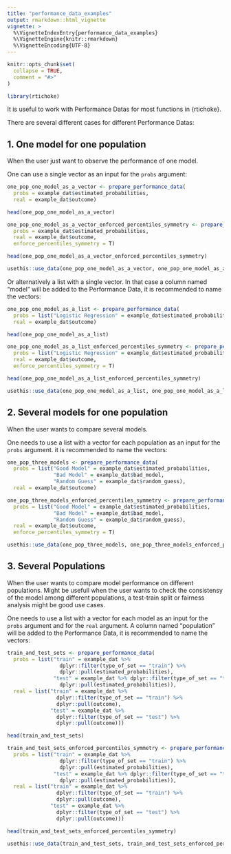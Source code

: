```yaml
---
title: "performance_data_examples"
output: rmarkdown::html_vignette
vignette: >
  %\VignetteIndexEntry{performance_data_examples}
  %\VignetteEngine{knitr::rmarkdown}
  %\VignetteEncoding{UTF-8}
---
```


```r
knitr::opts_chunk$set(
  collapse = TRUE,
  comment = "#>"
)
```

```r
library(rtichoke)
```

It is useful to work with Performance Datas for most functions in {rtichoke}.

There are several different cases for different Performance Datas:

## 1. One model for one population

When the user just want to observe the performance of one model. 

One can use a single vector as an input for the `probs` argument:

```r

one_pop_one_model_as_a_vector <- prepare_performance_data(
  probs = example_dat$estimated_probabilities,
  real = example_dat$outcome)

head(one_pop_one_model_as_a_vector)

one_pop_one_model_as_a_vector_enforced_percentiles_symmetry <- prepare_performance_data(
  probs = example_dat$estimated_probabilities,
  real = example_dat$outcome,
  enforce_percentiles_symmetry = T)

head(one_pop_one_model_as_a_vector_enforced_percentiles_symmetry)

```

```r
usethis::use_data(one_pop_one_model_as_a_vector, one_pop_one_model_as_a_vector_enforced_percentiles_symmetry)
```


Or alternatively a list with a single vector. In that case a column named "model" will be added to the Performance Data, it is recommended to name the vectors:

```r

one_pop_one_model_as_a_list <- prepare_performance_data(
  probs = list("Logistic Regression" = example_dat$estimated_probabilities),
  real = example_dat$outcome)

head(one_pop_one_model_as_a_list)

one_pop_one_model_as_a_list_enforced_percentiles_symmetry <- prepare_performance_data(
  probs = list("Logistic Regression" = example_dat$estimated_probabilities),
  real = example_dat$outcome,
  enforce_percentiles_symmetry = T)

head(one_pop_one_model_as_a_list_enforced_percentiles_symmetry)

```


```r
usethis::use_data(one_pop_one_model_as_a_list, one_pop_one_model_as_a_list_enforced_percentiles_symmetry)
```

## 2. Several models for one population

When the user wants to compare several models. 

One needs to use a list with a vector for each population as an input for the `probs` argument. it is recommended to name the vectors:

```r

one_pop_three_models <- prepare_performance_data(
  probs = list("Good Model" = example_dat$estimated_probabilities,
               "Bad Model" = example_dat$bad_model,
               "Random Guess" = example_dat$random_guess),
  real = example_dat$outcome)

one_pop_three_models_enforced_percentiles_symmetry <- prepare_performance_data(
  probs = list("Good Model" = example_dat$estimated_probabilities,
               "Bad Model" = example_dat$bad_model,
               "Random Guess" = example_dat$random_guess),
  real = example_dat$outcome, 
  enforce_percentiles_symmetry = T)

```


```r
usethis::use_data(one_pop_three_models, one_pop_three_models_enforced_percentiles_symmetry)
```


## 3. Several Populations 

When the user wants to compare model performance on different populations. 
Might be usefull when the user wants to check the consistensy of the model among different populations, a test-train split or fairness analysis might be good use cases.

One needs to use a list with a vector for each model as an input for the `probs` argument and for the `real` argument. A column named "population" will be added to the Performance Data, it is recommended to name the vectors:

```r

train_and_test_sets <- prepare_performance_data(
  probs = list("train" = example_dat %>%
                 dplyr::filter(type_of_set == "train") %>%
                 dplyr::pull(estimated_probabilities),
               "test" = example_dat %>% dplyr::filter(type_of_set == "test") %>%
                 dplyr::pull(estimated_probabilities)),
  real = list("train" = example_dat %>% 
                dplyr::filter(type_of_set == "train") %>%
                dplyr::pull(outcome),
              "test" = example_dat %>% 
                dplyr::filter(type_of_set == "test") %>%
                dplyr::pull(outcome)))

head(train_and_test_sets)

train_and_test_sets_enforced_percentiles_symmetry <- prepare_performance_data(
  probs = list("train" = example_dat %>%
                 dplyr::filter(type_of_set == "train") %>%
                 dplyr::pull(estimated_probabilities),
               "test" = example_dat %>% dplyr::filter(type_of_set == "test") %>%
                 dplyr::pull(estimated_probabilities)),
  real = list("train" = example_dat %>% 
                dplyr::filter(type_of_set == "train") %>%
                dplyr::pull(outcome),
              "test" = example_dat %>% 
                dplyr::filter(type_of_set == "test") %>%
                dplyr::pull(outcome)))

head(train_and_test_sets_enforced_percentiles_symmetry)


```


```r
usethis::use_data(train_and_test_sets, train_and_test_sets_enforced_percentiles_symmetry)
```

